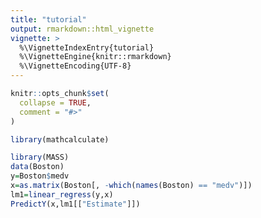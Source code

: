 ```yaml
---
title: "tutorial"
output: rmarkdown::html_vignette
vignette: >
  %\VignetteIndexEntry{tutorial}
  %\VignetteEngine{knitr::rmarkdown}
  %\VignetteEncoding{UTF-8}
---
```


```r
knitr::opts_chunk$set(
  collapse = TRUE,
  comment = "#>"
)
```

```r
library(mathcalculate)
```

```r
library(MASS)  
data(Boston)
y=Boston$medv
x=as.matrix(Boston[, -which(names(Boston) == "medv")])
lm1=linear_regress(y,x)
PredictY(x,lm1[["Estimate"]])
```
